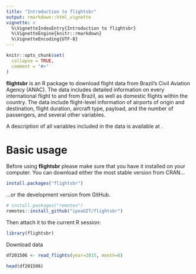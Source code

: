 ---
title: "Introduction to flightsbr"
output: rmarkdown::html_vignette
vignette: >
  %\VignetteIndexEntry{Introduction to flightsbr}
  %\VignetteEngine{knitr::rmarkdown}
  %\VignetteEncoding{UTF-8}
---

```{r, include = FALSE}
knitr::opts_chunk$set(
  collapse = TRUE,
  comment = "#>"
)
```

**flightsbr** is an R package to download flight data from Brazil’s Civil Aviation Agency (ANAC). The data includes detailed information on every international flight to and from Brazil, as well as domestic flights within the country. The data include flight-level information of airports of origin and destination, flight duration, aircraft  type, payload, and the number of passengers, and several other variables. 

A description of all variables included in the data is available at \url{https://www.anac.gov.br/assuntos/setor-regulado/empresas/envio-de-informacoes/descricao-de-variaveis}.


# Basic usage

Before using **flightsbr** please make sure that you have it installed on your computer. You can download either the most stable version from CRAN...

```{r, eval = FALSE}
install.packages("flightsbr")
```

...or the development version from GitHub.

```{r, eval = FALSE}
# install.packages("remotes")
remotes::install_github("ipeaGIT/flightsbr")
```

Then attach it to the current R session:

```{r, message = FALSE}
library(flightsbr)
```

Download data

```{r}
df201506 <- read_flights(year=2015, month=6)

head(df201506)
```
